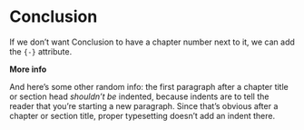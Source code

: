 # Conclusion {-}

If we don't want Conclusion to have a chapter number next to it, we can add the `{-}` attribute.

**More info**

And here's some other random info: the first paragraph after a chapter title or section head _shouldn't be_ indented, because indents are to tell the reader that you're starting a new paragraph. 
Since that's obvious after a chapter or section title, proper typesetting doesn't add an indent there.

